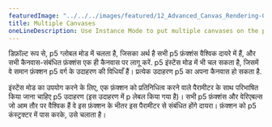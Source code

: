 ---
featuredImage: "../../../images/featured/12_Advanced_Canvas_Rendering-01_Multiple_Canvases-thumbnail.png"
title: Multiple Canvases
oneLineDescription: Use Instance Mode to put multiple canvases on the page.
---

डिफ़ॉल्ट रूप से, p5 ग्लोबल मोड में चलता है, जिसका अर्थ है
सभी p5 फ़ंक्शंस वैश्विक दायरे में हैं, और सभी कैनवास-संबंधित फ़ंक्शंस
एक ही कैनवास पर लागू करें. p5 इंस्टेंस मोड में भी चल सकता है, जिसमें वे
समान फ़ंक्शन p5 वर्ग के उदाहरण की विधियाँ हैं। प्रत्येक उदाहरण
p5 का अपना कैनवास हो सकता है.

इंस्टेंस मोड का उपयोग करने के लिए, एक फ़ंक्शन को प्रतिनिधित्व करने वाले पैरामीटर के साथ परिभाषित किया जाना चाहिए
p5 उदाहरण (इस उदाहरण में p लेबल किया गया है)। सभी p5 फ़ंक्शंस और वेरिएबल्स
जो आम तौर पर वैश्विक हैं वे इस फ़ंक्शन के भीतर इस पैरामीटर से संबंधित होंगे
दायरा। फ़ंक्शन को p5 कंस्ट्रक्टर में पास करके, उसे चलाता है।